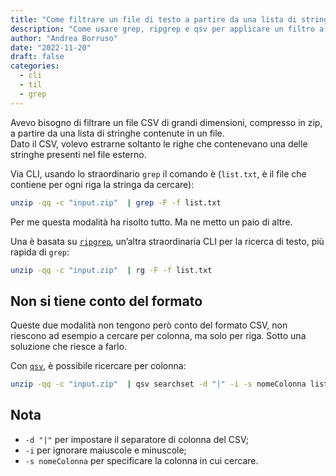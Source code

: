 ```yaml
---
title: "Come filtrare un file di testo a partire da una lista di stringhe"
description: "Come usare grep, ripgrep e qsv per applicare un filtro a partire da un file esterno"
author: "Andrea Borruso"
date: "2022-11-20"
draft: false
categories:
  - cli
  - til
  - grep
---
```


Avevo bisogno di filtrare un file CSV di grandi dimensioni, compresso in zip, a partire da una lista di stringhe contenute in un file.
<br>Dato il CSV, volevo estrarne soltanto le righe che contenevano una delle stringhe presenti nel file esterno.

Via CLI, usando lo straordinario `grep` il comando è (`list.txt`, è il file che contiene per ogni riga la stringa da cercare):

``` bash
unzip -qq -c "input.zip"  | grep -F -f list.txt
```

Per me questa modalità ha risolto tutto. Ma ne metto un paio di altre.

Una è basata su [`ripgrep`](https://github.com/BurntSushi/ripgrep), un'altra straordinaria CLI per la ricerca di testo, più rapida di `grep`:

``` bash
unzip -qq -c "input.zip"  | rg -F -f list.txt
```

::: {.callout-note}

## Non si tiene conto del formato

Queste due modalità non tengono però conto del formato CSV, non riescono ad esempio a cercare per colonna, ma solo per riga. Sotto una soluzione che riesce a farlo.
:::

Con [`qsv`](https://github.com/jqnatividad/qsv), è possibile ricercare per colonna:


``` bash
unzip -qq -c "input.zip"  | qsv searchset -d "|" -i -s nomeColonna list.txt
```

::: {.callout-note}

## Nota

- `-d "|"` per impostare il separatore di colonna del CSV;
- `-i` per ignorare maiuscole e minuscole;
- `-s nomeColonna` per specificare la colonna in cui cercare.
:::
